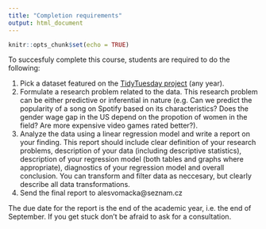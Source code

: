 ```yaml
---
title: "Completion requirements"
output: html_document
---
```


```r
knitr::opts_chunk$set(echo = TRUE)
```

To succesfuly complete this course, students are required to do the following:

1) Pick a dataset featured on the [TidyTuesday project](https://github.com/rfordatascience/tidytuesday) (any year).
2) Formulate a research problem related to the data. This research problem can be either predictive or inferential in nature (e.g. Can we predict the popularity of a song on Spotify based on its characteristics? Does the gender wage gap in the US depend on the propotion of women in the field? Are more expensive video games rated better?).
3) Analyze the data using a linear regression model and write a report on your finding. This report should include clear definition of your research problems, description of your data (including descriptive statistics), description of your regression model (both tables and graphs where appropriate), diagnostics of your regression model and overall conclusion. You can transform and filter data as neccesary, but clearly describe all data transformations.
4) Send the final report to alesvomacka@seznam.cz

The due date for the report is the end of the academic year, i.e. the end of September. If you get stuck don't be afraid to ask for a consultation.